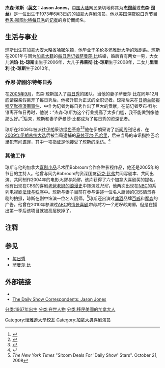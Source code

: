 {{Infobox person
| imagesize  = 200px
| image      = Jason Jones at Pioneer Park in Fairbanks Alaska.jpg
| name       = 杰森·琼斯
| birth_date  = {{birth date and age|1973|06|03}}
| birth_place = [[加拿大|加拿大]][[安大略省|安大略省]][[哈密尔顿|哈密尔顿]]
| spouse     = [[萨曼莎·比|萨曼莎·比]] (2001年——)
| children = 派珀（Piper） (生于2006年)<br>弗莱彻（Fletcher） (生于2008年)<br> 里普利（Ripley） (生于2010年)            
}}

'''杰森·琼斯'''（'''[[英文|英文]]：Jason Jones'''，[[中国大陆|中国大陆]]网民亲切地称其为'''杰囧丝'''或'''杰森·囧丝'''）是一位出生于1973年6月3日的的[[加拿大|加拿大]][[喜剧演员|喜剧演员]]，他以[[美国|美国]]深夜[[脱口秀|脱口秀]]节目[[乔恩·斯图尔特|乔恩·斯图尔特]][[每日秀|每日秀]]的[[记者|记者]]的身份而闻名。

==生活与事业==
琼斯出生在加拿大[[安大略省|安大略省]][[哈密尔顿|哈密尔顿]]，他毕业于[[多伦多|多伦多]][[懷雅遜大學|怀雅逊大学]]的[[戏剧|戏剧系]]。琼斯在2001年与同为[[加拿大人|加拿大籍]]的[[每日秀记者列表|每日秀记者]][[萨曼莎·比|萨曼莎·比]]结婚，婚后育有两女一男，大女儿'''派珀·比-琼斯'''出生于2006年，大儿子'''弗莱彻·比-琼斯'''生于2008年，二女儿'''里普利·比-琼斯'''生于2010年。
===乔恩·斯图尔特每日秀===
在[[2005年9月|2005年9月]]，杰森·琼斯加入了[[每日秀|每日秀]]的团队。当他的妻子萨曼莎·比在同年12月底请探亲假离开了每日秀后，他被升职为正式的全职记者。琼斯后来在[[日德兰邮报穆罕默德漫画事件|日德兰邮报穆罕默德漫画事件]]、{{link-en|卡尔·芒戴在公共图书馆浏览色情网站事件|Carl Monday}}中作为记者为每日秀作出了巨大的贡献，在前记者罗布·科尔锥离开每日秀时，他说：“杰森·琼斯为这个行业提高了太多门槛，我不能做到像他那么好。”<ref>{{cite web |url=http://www.phelpshawkins.com/2006.08.01_arch.html |title=存档副本 |accessdate=2008-11-15 |deadurl=yes |archiveurl=https://web.archive.org/web/20081212195707/http://www.phelpshawkins.com/2006.08.01_arch.html |archivedate=2008-12-12 }}</ref>后来，琼斯和妻子萨曼莎·比都成为了每日秀的资深记者。

琼斯在2009年被派往[[伊朗|伊朗]]采访[[伊朗绿色革命|绿色革命]]<ref>{{Cite web |url=http://www.thedailyshow.com/video/index.jhtml?videoId=230115&title=irandecision-2009-election&byDate=true |title=存档副本 |access-date=2013-08-04 |archive-date=2014-03-10 |archive-url=https://web.archive.org/web/20140310103843/http://www.thedailyshow.com/watch/mon-june-15-2009/irandecision-2009---election-results |dead-url=no }}</ref><ref>{{cite news|url=http://artsbeat.blogs.nytimes.com/2009/06/16/daily-show-sends-reporter-to-iran|work=The New York Times|title='Daily Show' Sends Reporter to Iran|first=Dave|last=Itzkoff|date=2009-06-16|accessdate=2010-05-05|archive-date=2011-04-24|archive-url=https://web.archive.org/web/20110424031238/http://artsbeat.blogs.nytimes.com/2009/06/16/daily-show-sends-reporter-to-iran/|dead-url=no}}</ref>他在伊朗采访了[[新闻周刊|新闻周刊]]记者、在[[2009年伊朗總統大選|2009年伊朗总统大选]]后被当局逮捕的[[马兹亚尔·巴哈里|马兹亚尔·巴哈里]]，后来当局的审讯指控巴哈里犯有[[间谍罪|间谍罪]]，其中一项指证是他接受了琼斯的采访。<ref name="newsweek-118">{{cite web |title=Newsweek Reporter's Ordeal in Iran |author=Bahari, Maziar |url=http://www.newsweek.com/id/223862 |publisher=Newsweek |page=5 |accessdate=2009-12-01 |archivedate=2009-12-01 |archiveurl=https://www.webcitation.org/5lgsqODyd?url=http://www.newsweek.com/id/223862/page/5 |deadurl=yes }}</ref>
===其他工作===
琼斯与他的加拿大[[喜剧小品|喜剧小品]]艺术团Bobroom合作各种影视作品，他还是2005年{{link-en|风格电视网|Style Network}}的节目{{link-en|工艺坊死亡竞赛|Craft Corner Deathmatch}}的主持人。他曾与同为Bobroom的资深团友[[迈克·比弗|迈克·比弗]]共同写剧本、共同出演、共同制作2004年的电影''火腿与奶酪''，该片获得了六个加拿大喜剧奖的提名。他有出现在CBS的喜剧[[老爸老妈的浪漫史|老爸老妈的浪漫史]]中饰演过''托尼''，他两次出现在[[全国广播公司|NBC]]的系列电视剧[[法律与秩序|法律与秩序]]中。琼斯与妻子目前在参与讲述一位名人厨师的[[哥伦比亚广播公司|CBS]]情景喜剧的拍摄，琼斯在剧中饰演一位名人厨师。<ref>''The New York Times'' "Sitcom Deals For 'Daily Show' Stars". October 21, 2008</ref>琼斯还出演过[[啤酒|啤酒]]品牌[[百威|百威]]和[[摩森|摩森]]的广告。他曾在2010年参演过[[美国广播公司|ABC]]的[[情景喜剧|情景喜剧]]''如何成为一个更好的美国''，但是在播出第一季后该项目就被高层砍掉了。

==注释==
{{reflist}}

==参见==
*[[每日秀|每日秀]]
*[[萨曼莎·比|萨曼莎·比]]

==外部链接==
{{Wikiquote}}
* {{IMDb name|id=0428319|name=Jason Jones}}
* [http://www.thedailyshow.com/news-team/jason-jones The Daily Show Correspondents: Jason Jones] {{Wayback|url=http://www.thedailyshow.com/news-team/jason-jones |date=20140122204658 }}

{{Authority control}}
{{DEFAULTSORT:Jones, Jason}}

[[分类:1967年出生|分类:1967年出生]]
[[分类:在世人物|分类:在世人物]]
[[分类:移民美國的加拿大人|分类:移民美國的加拿大人]]
[[Category:懷雅遜大學校友|Category:懷雅遜大學校友]]
[[Category:加拿大男喜剧演员|Category:加拿大男喜剧演员]]